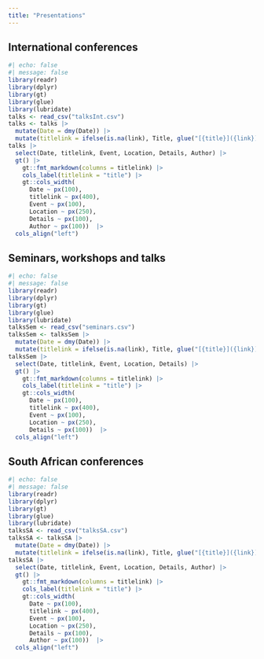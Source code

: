 ```yaml
---
title: "Presentations"
---
```


## International conferences

```r
#| echo: false
#| message: false
library(readr)
library(dplyr)
library(gt)
library(glue)
library(lubridate)
talks <- read_csv("talksInt.csv")
talks <- talks |>
  mutate(Date = dmy(Date)) |>
  mutate(titlelink = ifelse(is.na(link), Title, glue("[{title}]({link})"))) 
talks |>
  select(Date, titlelink, Event, Location, Details, Author) |>
  gt() |>
    gt::fmt_markdown(columns = titlelink) |>
    cols_label(titlelink = "title") |> 
    gt::cols_width(
      Date ~ px(100),
      titlelink ~ px(400),
      Event ~ px(100),
      Location ~ px(250),
      Details ~ px(100),
      Author ~ px(100))  |>
  cols_align("left")
```


## Seminars, workshops and talks

```r
#| echo: false
#| message: false
library(readr)
library(dplyr)
library(gt)
library(glue)
library(lubridate)
talksSem <- read_csv("seminars.csv")
talksSem <- talksSem |>
  mutate(Date = dmy(Date)) |>
  mutate(titlelink = ifelse(is.na(link), Title, glue("[{title}]({link})"))) 
talksSem |>
  select(Date, titlelink, Event, Location, Details) |>
  gt() |>
    gt::fmt_markdown(columns = titlelink) |>
    cols_label(titlelink = "title") |> 
    gt::cols_width(
      Date ~ px(100),
      titlelink ~ px(400),
      Event ~ px(100),
      Location ~ px(250),
      Details ~ px(100))  |>
  cols_align("left")
```

## South African conferences

```r
#| echo: false
#| message: false
library(readr)
library(dplyr)
library(gt)
library(glue)
library(lubridate)
talksSA <- read_csv("talksSA.csv")
talksSA <- talksSA |>
  mutate(Date = dmy(Date)) |>
  mutate(titlelink = ifelse(is.na(link), Title, glue("[{title}]({link})"))) 
talksSA |>
  select(Date, titlelink, Event, Location, Details, Author) |>
  gt() |>
    gt::fmt_markdown(columns = titlelink) |>
    cols_label(titlelink = "title") |> 
    gt::cols_width(
      Date ~ px(100),
      titlelink ~ px(400),
      Event ~ px(100),
      Location ~ px(250),
      Details ~ px(100),
      Author ~ px(100))  |>
  cols_align("left")
```